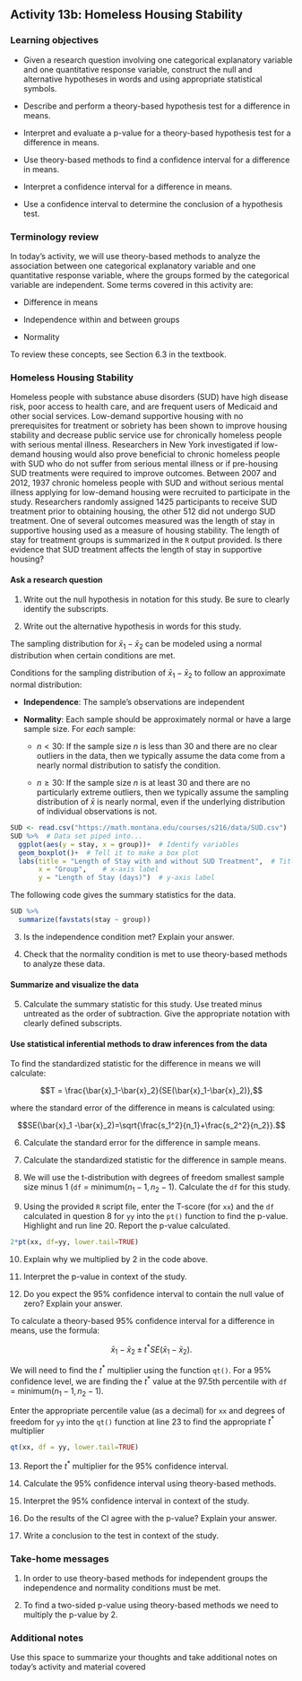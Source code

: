 ## Activity 13b:  Homeless Housing Stability

\setstretch{1}

### Learning objectives

* Given a research question involving one categorical explanatory variable and one quantitative response variable, construct the null and alternative hypotheses
  in words and using appropriate statistical symbols.

* Describe and perform a theory-based hypothesis test for a difference in means.

* Interpret and evaluate a p-value for a theory-based hypothesis test for a difference in means.

* Use theory-based methods to find a confidence interval for a difference in means.

* Interpret a confidence interval for a difference in means.

* Use a confidence interval to determine the conclusion of a hypothesis test.

### Terminology review

In today's activity, we will use theory-based methods to analyze the association between one categorical explanatory variable and one quantitative response variable, where the groups formed by the categorical variable are independent. Some terms covered in this activity are:

* Difference in means

* Independence within and between groups

* Normality

To review these concepts, see Section 6.3 in the textbook.

### Homeless Housing Stability

Homeless people with substance abuse disorders (SUD) have high disease risk, poor access to health care, and are frequent users of Medicaid and other social services.  Low-demand supportive housing with no prerequisites for treatment or sobriety has been shown to improve housing stability and decrease public service use for chronically homeless people with serious mental illness.  Researchers in New York investigated if low-demand housing would also prove beneficial to chronic homeless people with SUD who do not suffer from serious mental illness or if pre-housing SUD treatments were required to improve outcomes.  Between 2007 and 2012, 1937 chronic homeless people with SUD and without serious mental illness applying for low-demand housing were recruited to participate in the study.  Researchers randomly assigned 1425 participants to receive SUD treatment prior to obtaining housing, the other 512 did not undergo SUD treatment.  One of several outcomes measured was the length of stay in supportive housing used as a measure of housing stability.  The length of stay for treatment groups is summarized in the `R` output provided.  Is there evidence that SUD treatment affects the length of stay in supportive housing? 

#### Ask a research question {-}

1. Write out the null hypothesis in notation for this study.  Be sure to clearly identify the subscripts.

\vspace{0.5in}

2. Write out the alternative hypothesis in words for this study.

\vspace{0.8in}

The sampling distribution for $\bar{x}_1-\bar{x}_2$ can be modeled using a normal distribution when certain conditions are met.

Conditions for the sampling distribution of $\bar{x}_1-\bar{x}_2$ to follow an approximate normal distribution:

* **Independence**: The sample’s observations are independent

* **Normality**: Each sample should be approximately normal or have a large sample size. For *each* sample:

    - $n < 30$: If the sample size $n$ is less than 30 and there are no clear outliers in the data, then we typically assume the data come from a nearly normal distribution to satisfy the condition.

    - $n \ge 30$: If the sample size $n$ is at least 30 and there are no particularly extreme outliers, then we typically assume the sampling distribution of $\bar{x}$ is nearly normal, even if the underlying distribution of individual observations is not.
    
```r
SUD <- read.csv("https://math.montana.edu/courses/s216/data/SUD.csv")
SUD %>%  # Data set piped into...
  ggplot(aes(y = stay, x = group))+  # Identify variables
  geom_boxplot()+  # Tell it to make a box plot
  labs(title = "Length of Stay with and without SUD Treatment",  # Title
       x = "Group",    # x-axis label
       y = "Length of Stay (days)")  # y-axis label
```
    

The following code gives the summary statistics for the data.

```r
SUD %>%
  summarize(favstats(stay ~ group))
```

3.  Is the independence condition met?  Explain your answer.
\vspace{0.4in}

4. Check that the normality condition is met to use theory-based methods to analyze these data.

\vspace{0.8in}

#### Summarize and visualize the data {-}

5. Calculate the summary statistic for this study.  Use treated minus untreated as the order of subtraction.  Give the appropriate notation with clearly defined subscripts.

\vspace{0.8in}

#### Use statistical inferential methods to draw inferences from the data {-}

To find the standardized statistic for the difference in means we will calculate:

$$T = \frac{\bar{x}_1-\bar{x}_2}{SE(\bar{x}_1-\bar{x}_2)},$$

where the standard error of the difference in means is calculated using:

$$SE(\bar{x}_1 -\bar{x}_2)=\sqrt{\frac{s_1^2}{n_1}+\frac{s_2^2}{n_2}}.$$

6.  Calculate the standard error for the difference in sample means.

\vspace{0.5in}
\newpage

7.  Calculate the standardized statistic for the difference in sample means.

\vspace{0.5in}

8.  We will use the t-distribution with degrees of freedom smallest sample size minus 1 (`df` = minimum($n_1 - 1, n_2 - 1$).  Calculate the `df` for this study.

\vspace{0.2in}

9. Using the provided `R` script file, enter the T-score (for `xx`) and the `df` calculated in question 8 for `yy` into the `pt()` function to find the p-value.  Highlight and run line 20.  Report the p-value calculated. 

```r
2*pt(xx, df=yy, lower.tail=TRUE)
```
\vspace{0.2in}

10. Explain why we multiplied by 2 in the code above.
\vspace{0.3in}

11.  Interpret the p-value in context of the study.
\vspace{0.8in}

12.  Do you expect the 95\% confidence interval to contain the null value of zero?  Explain your answer.
\vspace{0.8in}


To calculate a theory-based 95\% confidence interval for a difference in means, use the formula:

$$\bar{x}_1- \bar{x}_2\pm t^* SE(\bar{x}_1- \bar{x}_2).$$

We will need to find the $t^*$ multiplier using the function `qt()`.  For a 95\% confidence level, we are finding the $t^*$ value at the 97.5th percentile with `df` = minimum($n_1 - 1, n_2 - 1$).

Enter the appropriate percentile value (as a decimal) for `xx` and degrees of freedom for `yy` into the `qt()` function at line 23 to find the appropriate $t^*$ multiplier

```r
qt(xx, df = yy, lower.tail=TRUE)
```
13. Report the $t^*$ multiplier for the 95\% confidence interval.

\newpage

14.  Calculate the 95\% confidence interval using theory-based methods.

\vspace{1in}

15.  Interpret the 95\% confidence interval in context of the study.

\vspace{1in}

16.  Do the results of the CI agree with the p-value?  Explain your answer.

\vspace{0.5in}

17.  Write a conclusion to the test in context of the study.
\vspace{0.8in}

### Take-home messages

1.  In order to use theory-based methods for independent groups the independence and normality conditions must be met.  

2. To find a two-sided p-value using theory-based methods we need to multiply the p-value by 2.  



### Additional notes

Use this space to summarize your thoughts and take additional notes on today's activity and material covered

\newpage
